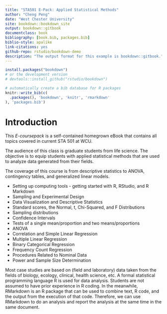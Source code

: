 --- 
title: "STA501 E-Pack: Applied Statistical Methods"
author: "Cheng Peng"
date: "West Chester University"
site: bookdown::bookdown_site
output: bookdown::gitbook
documentclass: book
bibliography: [book.bib, packages.bib]
biblio-style: apalike
link-citations: yes
github-repo: rstudio/bookdown-demo
description: "The output format for this example is bookdown::gitbook."
---

```{r include = FALSE, eval=FALSE}
install.packages("bookdown")
# or the development version
# devtools::install_github("rstudio/bookdown")
```

```{r include=FALSE}
# automatically create a bib database for R packages
knitr::write_bib(c(
  .packages(), 'bookdown', 'knitr', 'rmarkdown'
), 'packages.bib')
```




# Introduction

This _E-coursepack_ is a self-contained homegrown eBook that contains all topics covered in current STA 501 at WCU. 

The audience of this class is graduate students from life science. The objective is to equip students with applied statistical methods that are used to analyze data generated from their fields.

The coverage of this course is from descriptive statistics to ANOVA, contingency tables, and generalized linear models. 

* Setting up computing tools - getting started with R, RStudio, and R Markdown 
* Sampling and Experimental Design  
* Data Visualization and Descriptive Statistics  
* Standard scores, the Normal, t, Chi-Squared, and F Distributions  
* Sampling distributions  
* Confidence Intervals  
* Tests of a single mean/proportion and two means/proportions  
* ANOVA  
* Correlation and Simple Linear Regression  
* Multiple Linear Regression  
* Binary Categorical Regression  
* Frequency Count Regression  
* Procedures Related to Nominal Data  
* Power and Sample Size Determination 

Most case studies are based on (field and laboratory) data taken from the fields of biology, ecology, clinical, health science, etc. A formal statistical programming language R is used for data analysis. Students are not assumed to have prior experience in R coding. In the meanwhile, RMarkdown is an R package that can be used to combine text, R code, and the output from the execution of that code. Therefore, we can use RMarkdown to do an analysis and report the analysis at the same time in the same document.
